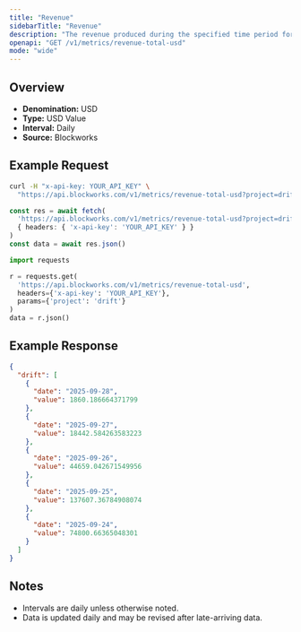 ```yaml
---
title: "Revenue"
sidebarTitle: "Revenue"
description: "The revenue produced during the specified time period for given project."
openapi: "GET /v1/metrics/revenue-total-usd"
mode: "wide"
---
```


## Overview

- **Denomination:** USD
- **Type:** USD Value
- **Interval:** Daily
- **Source:** Blockworks

## Example Request

<CodeGroup>

```bash cURL
curl -H "x-api-key: YOUR_API_KEY" \
  "https://api.blockworks.com/v1/metrics/revenue-total-usd?project=drift"
```

```typescript TypeScript
const res = await fetch(
  'https://api.blockworks.com/v1/metrics/revenue-total-usd?project=drift',
  { headers: { 'x-api-key': 'YOUR_API_KEY' } }
)
const data = await res.json()
```

```python Python
import requests

r = requests.get(
  'https://api.blockworks.com/v1/metrics/revenue-total-usd',
  headers={'x-api-key': 'YOUR_API_KEY'},
  params={'project': 'drift'}
)
data = r.json()
```

</CodeGroup>

## Example Response

```json
{
  "drift": [
    {
      "date": "2025-09-28",
      "value": 1860.186664371799
    },
    {
      "date": "2025-09-27",
      "value": 18442.584263583223
    },
    {
      "date": "2025-09-26",
      "value": 44659.042671549956
    },
    {
      "date": "2025-09-25",
      "value": 137607.36784908074
    },
    {
      "date": "2025-09-24",
      "value": 74800.66365048301
    }
  ]
}
```

## Notes
- Intervals are daily unless otherwise noted.
- Data is updated daily and may be revised after late-arriving data.